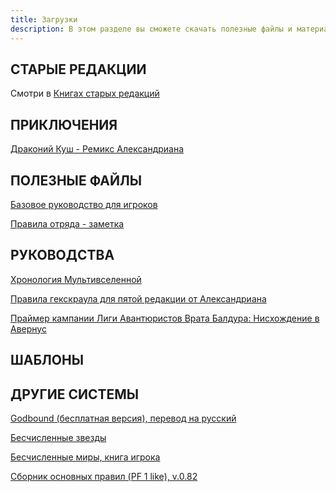 ```yaml
---
title: Загрузки
description: В этом разделе вы сможете скачать полезные файлы и материалы по D&D
---
```


## СТАРЫЕ РЕДАКЦИИ

Смотри в [Книгах старых редакций](https://cyborgsandmages.com/books) 

## ПРИКЛЮЧЕНИЯ

[Драконий Куш - Ремикс Александриана](https://cyborgsandmages.com/files/downloads/remix_drakonyego_kusha_v_0_97.pdf)


## ПОЛЕЗНЫЕ ФАЙЛЫ

[Базовое руководство для игроков](https://cyborgsandmages.com/files/downloads/basic-player-manual.pdf) 

[Правила отряда - заметка](https://cyborgsandmages.com/files/downloads/lance-troop-rules-draft-1.pdf) 

## РУКОВОДСТВА

[Хронология Мультивселенной](https://cyborgsandmages.com/files/downloads/MULTIVERSE_CHRONOLOGY.pdf)

[Правила гекскраула для пятой редакции от Александриана](https://cyborgsandmages.com/files/downloads/hexcrawl-rules-5e-alexandrian.pdf) 

[Праймер кампании Лиги Авантюристов Врата Балдура: Нисхождение в Авернус](https://cyborgsandmages.com/files/downloads/bgdia_primer_0.9.pdf)  

## ШАБЛОНЫ

## ДРУГИЕ СИСТЕМЫ

[Godbound (бесплатная версия), перевод на русский](https://cyborgsandmages.com/files/downloads/godbound_free_ru_20191116.pdf) 

[Бесчисленные звезды](https://cyborgsandmages.com/files/downloads/stars_without_number_rus_rus.pdf)

[Бесчисленные миры, книга игрока](https://cyborgsandmages.com/files/downloads/worlds-without-number-player-book.docx)

[Сборник основных правил (PF 1 like), v.0.82](https://cyborgsandmages.com/files/downloads/sbornik-osnovnyh-pravil-versiya-0.82-rolevaya-igra-r-pathfinder.docx) 